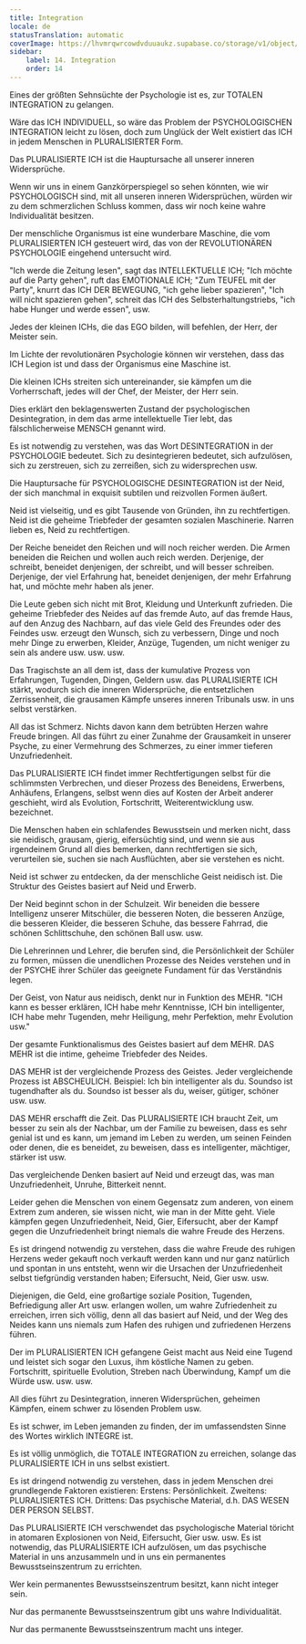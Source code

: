 ```yaml
---
title: Integration
locale: de
statusTranslation: automatic
coverImage: https://lhvmrqwrcowdvduuaukz.supabase.co/storage/v1/object/public/strapi-uploads/small_cover-educacion-fundamental.webp-2d51a7828a2b1309555be27f7e2a61a0.webp
sidebar:
    label: 14. Integration
    order: 14
---
```

Eines der größten Sehnsüchte der Psychologie ist es, zur TOTALEN INTEGRATION zu gelangen.

Wäre das ICH INDIVIDUELL, so wäre das Problem der PSYCHOLOGISCHEN INTEGRATION leicht zu lösen, doch zum Unglück der Welt existiert das ICH in jedem Menschen in PLURALISIERTER Form.

Das PLURALISIERTE ICH ist die Hauptursache all unserer inneren Widersprüche.

Wenn wir uns in einem Ganzkörperspiegel so sehen könnten, wie wir PSYCHOLOGISCH sind, mit all unseren inneren Widersprüchen, würden wir zu dem schmerzlichen Schluss kommen, dass wir noch keine wahre Individualität besitzen.

Der menschliche Organismus ist eine wunderbare Maschine, die vom PLURALISIERTEN ICH gesteuert wird, das von der REVOLUTIONÄREN PSYCHOLOGIE eingehend untersucht wird.

"Ich werde die Zeitung lesen", sagt das INTELLEKTUELLE ICH; "Ich möchte auf die Party gehen", ruft das EMOTIONALE ICH; "Zum TEUFEL mit der Party", knurrt das ICH DER BEWEGUNG, "ich gehe lieber spazieren", "Ich will nicht spazieren gehen", schreit das ICH des Selbsterhaltungstriebs, "ich habe Hunger und werde essen", usw.

Jedes der kleinen ICHs, die das EGO bilden, will befehlen, der Herr, der Meister sein.

Im Lichte der revolutionären Psychologie können wir verstehen, dass das ICH Legion ist und dass der Organismus eine Maschine ist.

Die kleinen ICHs streiten sich untereinander, sie kämpfen um die Vorherrschaft, jedes will der Chef, der Meister, der Herr sein.

Dies erklärt den beklagenswerten Zustand der psychologischen Desintegration, in dem das arme intellektuelle Tier lebt, das fälschlicherweise MENSCH genannt wird.

Es ist notwendig zu verstehen, was das Wort DESINTEGRATION in der PSYCHOLOGIE bedeutet. Sich zu desintegrieren bedeutet, sich aufzulösen, sich zu zerstreuen, sich zu zerreißen, sich zu widersprechen usw.

Die Hauptursache für PSYCHOLOGISCHE DESINTEGRATION ist der Neid, der sich manchmal in exquisit subtilen und reizvollen Formen äußert.

Neid ist vielseitig, und es gibt Tausende von Gründen, ihn zu rechtfertigen. Neid ist die geheime Triebfeder der gesamten sozialen Maschinerie. Narren lieben es, Neid zu rechtfertigen.

Der Reiche beneidet den Reichen und will noch reicher werden. Die Armen beneiden die Reichen und wollen auch reich werden. Derjenige, der schreibt, beneidet denjenigen, der schreibt, und will besser schreiben. Derjenige, der viel Erfahrung hat, beneidet denjenigen, der mehr Erfahrung hat, und möchte mehr haben als jener.

Die Leute geben sich nicht mit Brot, Kleidung und Unterkunft zufrieden. Die geheime Triebfeder des Neides auf das fremde Auto, auf das fremde Haus, auf den Anzug des Nachbarn, auf das viele Geld des Freundes oder des Feindes usw. erzeugt den Wunsch, sich zu verbessern, Dinge und noch mehr Dinge zu erwerben, Kleider, Anzüge, Tugenden, um nicht weniger zu sein als andere usw. usw. usw.

Das Tragischste an all dem ist, dass der kumulative Prozess von Erfahrungen, Tugenden, Dingen, Geldern usw. das PLURALISIERTE ICH stärkt, wodurch sich die inneren Widersprüche, die entsetzlichen Zerrissenheit, die grausamen Kämpfe unseres inneren Tribunals usw. in uns selbst verstärken.

All das ist Schmerz. Nichts davon kann dem betrübten Herzen wahre Freude bringen. All das führt zu einer Zunahme der Grausamkeit in unserer Psyche, zu einer Vermehrung des Schmerzes, zu einer immer tieferen Unzufriedenheit.

Das PLURALISIERTE ICH findet immer Rechtfertigungen selbst für die schlimmsten Verbrechen, und dieser Prozess des Beneidens, Erwerbens, Anhäufens, Erlangens, selbst wenn dies auf Kosten der Arbeit anderer geschieht, wird als Evolution, Fortschritt, Weiterentwicklung usw. bezeichnet.

Die Menschen haben ein schlafendes Bewusstsein und merken nicht, dass sie neidisch, grausam, gierig, eifersüchtig sind, und wenn sie aus irgendeinem Grund all dies bemerken, dann rechtfertigen sie sich, verurteilen sie, suchen sie nach Ausflüchten, aber sie verstehen es nicht.

Neid ist schwer zu entdecken, da der menschliche Geist neidisch ist. Die Struktur des Geistes basiert auf Neid und Erwerb.

Der Neid beginnt schon in der Schulzeit. Wir beneiden die bessere Intelligenz unserer Mitschüler, die besseren Noten, die besseren Anzüge, die besseren Kleider, die besseren Schuhe, das bessere Fahrrad, die schönen Schlittschuhe, den schönen Ball usw. usw.

Die Lehrerinnen und Lehrer, die berufen sind, die Persönlichkeit der Schüler zu formen, müssen die unendlichen Prozesse des Neides verstehen und in der PSYCHE ihrer Schüler das geeignete Fundament für das Verständnis legen.

Der Geist, von Natur aus neidisch, denkt nur in Funktion des MEHR. "ICH kann es besser erklären, ICH habe mehr Kenntnisse, ICH bin intelligenter, ICH habe mehr Tugenden, mehr Heiligung, mehr Perfektion, mehr Evolution usw."

Der gesamte Funktionalismus des Geistes basiert auf dem MEHR. DAS MEHR ist die intime, geheime Triebfeder des Neides.

DAS MEHR ist der vergleichende Prozess des Geistes. Jeder vergleichende Prozess ist ABSCHEULICH. Beispiel: Ich bin intelligenter als du. Soundso ist tugendhafter als du. Soundso ist besser als du, weiser, gütiger, schöner usw. usw.

DAS MEHR erschafft die Zeit. Das PLURALISIERTE ICH braucht Zeit, um besser zu sein als der Nachbar, um der Familie zu beweisen, dass es sehr genial ist und es kann, um jemand im Leben zu werden, um seinen Feinden oder denen, die es beneidet, zu beweisen, dass es intelligenter, mächtiger, stärker ist usw.

Das vergleichende Denken basiert auf Neid und erzeugt das, was man Unzufriedenheit, Unruhe, Bitterkeit nennt.

Leider gehen die Menschen von einem Gegensatz zum anderen, von einem Extrem zum anderen, sie wissen nicht, wie man in der Mitte geht. Viele kämpfen gegen Unzufriedenheit, Neid, Gier, Eifersucht, aber der Kampf gegen die Unzufriedenheit bringt niemals die wahre Freude des Herzens.

Es ist dringend notwendig zu verstehen, dass die wahre Freude des ruhigen Herzens weder gekauft noch verkauft werden kann und nur ganz natürlich und spontan in uns entsteht, wenn wir die Ursachen der Unzufriedenheit selbst tiefgründig verstanden haben; Eifersucht, Neid, Gier usw. usw.

Diejenigen, die Geld, eine großartige soziale Position, Tugenden, Befriedigung aller Art usw. erlangen wollen, um wahre Zufriedenheit zu erreichen, irren sich völlig, denn all das basiert auf Neid, und der Weg des Neides kann uns niemals zum Hafen des ruhigen und zufriedenen Herzens führen.

Der im PLURALISIERTEN ICH gefangene Geist macht aus Neid eine Tugend und leistet sich sogar den Luxus, ihm köstliche Namen zu geben. Fortschritt, spirituelle Evolution, Streben nach Überwindung, Kampf um die Würde usw. usw. usw.

All dies führt zu Desintegration, inneren Widersprüchen, geheimen Kämpfen, einem schwer zu lösenden Problem usw.

Es ist schwer, im Leben jemanden zu finden, der im umfassendsten Sinne des Wortes wirklich INTEGRE ist.

Es ist völlig unmöglich, die TOTALE INTEGRATION zu erreichen, solange das PLURALISIERTE ICH in uns selbst existiert.

Es ist dringend notwendig zu verstehen, dass in jedem Menschen drei grundlegende Faktoren existieren: Erstens: Persönlichkeit. Zweitens: PLURALISIERTES ICH. Drittens: Das psychische Material, d.h. DAS WESEN DER PERSON SELBST.

Das PLURALISIERTE ICH verschwendet das psychologische Material töricht in atomaren Explosionen von Neid, Eifersucht, Gier usw. usw. Es ist notwendig, das PLURALISIERTE ICH aufzulösen, um das psychische Material in uns anzusammeln und in uns ein permanentes Bewusstseinszentrum zu errichten.

Wer kein permanentes Bewusstseinszentrum besitzt, kann nicht integer sein.

Nur das permanente Bewusstseinszentrum gibt uns wahre Individualität.

Nur das permanente Bewusstseinszentrum macht uns integer.

